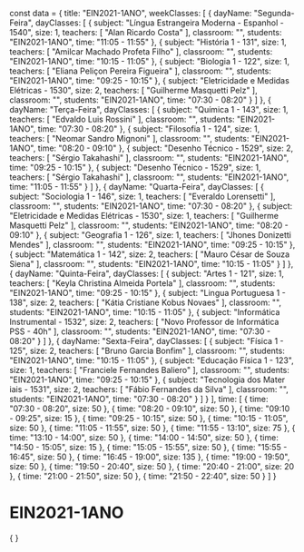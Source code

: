 const data = {
  title: "EIN2021-1ANO",
  weekClasses: [
    {
      dayName: "Segunda-Feira",
      dayClasses: [
        {
          subject: "Língua Estrangeira Moderna - Espanhol - 1540",
          size: 1,
          teachers: [
            "Alan Ricardo Costa"
          ],
          classroom: "",
          students: "EIN2021-1ANO",
          time: "11:05 - 11:55"
        },
        {
          subject: "História 1 - 131",
          size: 1,
          teachers: [
            "Amilcar Machado Profeta Filho"
          ],
          classroom: "",
          students: "EIN2021-1ANO",
          time: "10:15 - 11:05"
        },
        {
          subject: "Biologia 1 - 122",
          size: 1,
          teachers: [
            "Eliana Peliçon Pereira Figueira"
          ],
          classroom: "",
          students: "EIN2021-1ANO",
          time: "09:25 - 10:15"
        },
        {
          subject: "Eletricidade e Medidas Elétricas - 1530",
          size: 2,
          teachers: [
            "Guilherme Masquetti Pelz"
          ],
          classroom: "",
          students: "EIN2021-1ANO",
          time: "07:30 - 08:20"
        }
      ]
    },
    {
      dayName: "Terça-Feira",
      dayClasses: [
        {
          subject: "Química 1 - 143",
          size: 1,
          teachers: [
            "Edvaldo Luis Rossini"
          ],
          classroom: "",
          students: "EIN2021-1ANO",
          time: "07:30 - 08:20"
        },
        {
          subject: "Filosofia 1 - 124",
          size: 1,
          teachers: [
            "Neomar Sandro Mignoni"
          ],
          classroom: "",
          students: "EIN2021-1ANO",
          time: "08:20 - 09:10"
        },
        {
          subject: "Desenho Técnico - 1529",
          size: 2,
          teachers: [
            "Sérgio Takahashi"
          ],
          classroom: "",
          students: "EIN2021-1ANO",
          time: "09:25 - 10:15"
        },
        {
          subject: "Desenho Técnico - 1529",
          size: 1,
          teachers: [
            "Sérgio Takahashi"
          ],
          classroom: "",
          students: "EIN2021-1ANO",
          time: "11:05 - 11:55"
        }
      ]
    },
    {
      dayName: "Quarta-Feira",
      dayClasses: [
        {
          subject: "Sociologia 1 - 146",
          size: 1,
          teachers: [
            "Everaldo Lorensetti"
          ],
          classroom: "",
          students: "EIN2021-1ANO",
          time: "07:30 - 08:20"
        },
        {
          subject: "Eletricidade e Medidas Elétricas - 1530",
          size: 1,
          teachers: [
            "Guilherme Masquetti Pelz"
          ],
          classroom: "",
          students: "EIN2021-1ANO",
          time: "08:20 - 09:10"
        },
        {
          subject: "Geografia 1 - 126",
          size: 1,
          teachers: [
            "Jhones Donizetti Mendes"
          ],
          classroom: "",
          students: "EIN2021-1ANO",
          time: "09:25 - 10:15"
        },
        {
          subject: "Matemática 1 - 142",
          size: 2,
          teachers: [
            "Mauro César de Souza Siena"
          ],
          classroom: "",
          students: "EIN2021-1ANO",
          time: "10:15 - 11:05"
        }
      ]
    },
    {
      dayName: "Quinta-Feira",
      dayClasses: [
        {
          subject: "Artes 1 - 121",
          size: 1,
          teachers: [
            "Keyla Christina Almeida Portela"
          ],
          classroom: "",
          students: "EIN2021-1ANO",
          time: "09:25 - 10:15"
        },
        {
          subject: "Lingua Portuguesa 1 - 138",
          size: 2,
          teachers: [
            "Kátia Cristiane Kobus Novaes"
          ],
          classroom: "",
          students: "EIN2021-1ANO",
          time: "10:15 - 11:05"
        },
        {
          subject: "Informática Instrumental - 1532",
          size: 2,
          teachers: [
            "Novo Professor de Informática PSS - 40h"
          ],
          classroom: "",
          students: "EIN2021-1ANO",
          time: "07:30 - 08:20"
        }
      ]
    },
    {
      dayName: "Sexta-Feira",
      dayClasses: [
        {
          subject: "Física 1 - 125",
          size: 2,
          teachers: [
            "Bruno Garcia Bonfim"
          ],
          classroom: "",
          students: "EIN2021-1ANO",
          time: "10:15 - 11:05"
        },
        {
          subject: "Educação Física 1 - 123",
          size: 1,
          teachers: [
            "Franciele Fernandes Baliero"
          ],
          classroom: "",
          students: "EIN2021-1ANO",
          time: "09:25 - 10:15"
        },
        {
          subject: "Tecnologia dos Mater iais - 1531",
          size: 2,
          teachers: [
            "Fábio Fernandes da Silva"
          ],
          classroom: "",
          students: "EIN2021-1ANO",
          time: "07:30 - 08:20"
        }
      ]
    }
  ],
  time: [
    {
      time: "07:30 - 08:20",
      size: 50
    },
    {
      time: "08:20 - 09:10",
      size: 50
    },
    {
      time: "09:10 - 09:25",
      size: 15
    },
    {
      time: "09:25 - 10:15",
      size: 50
    },
    {
      time: "10:15 - 11:05",
      size: 50
    },
    {
      time: "11:05 - 11:55",
      size: 50
    },
    {
      time: "11:55 - 13:10",
      size: 75
    },
    {
      time: "13:10 - 14:00",
      size: 50
    },
    {
      time: "14:00 - 14:50",
      size: 50
    },
    {
      time: "14:50 - 15:05",
      size: 15
    },
    {
      time: "15:05 - 15:55",
      size: 50
    },
    {
      time: "15:55 - 16:45",
      size: 50
    },
    {
      time: "16:45 - 19:00",
      size: 135
    },
    {
      time: "19:00 - 19:50",
      size: 50
    },
    {
      time: "19:50 - 20:40",
      size: 50
    },
    {
      time: "20:40 - 21:00",
      size: 20
    },
    {
      time: "21:00 - 21:50",
      size: 50
    },
    {
      time: "21:50 - 22:40",
      size: 50
    }
  ]
}

# EIN2021-1ANO

<div>
    {
        <Grid
            title={data.title} 
            weekClasses={data.weekClasses} 
            time={data.time}
        />
    }
</div>